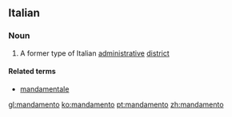 ==Italian==

===Noun===
{{it-noun|m|mandamenti}}
# A former type of Italian [[administrative]] [[district]]
====Related terms====
* [[mandamentale]]

[[gl:mandamento]]
[[ko:mandamento]]
[[pt:mandamento]]
[[zh:mandamento]]